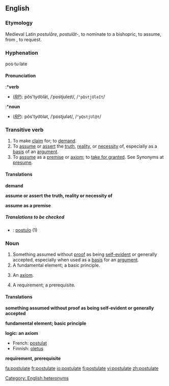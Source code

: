 {{webster}}
==English==

===Etymology===
Medieval Latin ''postulāre'', ''postulāt-'', to nominate to a bishopric, to assume, from {{L.}}, to request.

===Hyphenation===
pos·tu·late

====Pronunciation====
:*'''verb'''
*(''[[RP]]''): pŏs'tyo͝olāt, /ˈpɒstjʊleɪt/, /<tt>"pQstjUleIt</tt>/
:*'''noun'''
*(''[[RP]]''): pŏs'tyo͝olət, /ˈpɒstjʊlət/, /<tt>"pQstjUl@t</tt>/

===Transitive verb===
{{en-verb|postulat|ing}}

# To make [[claim]] for; to [[demand]]. 
# To [[assume]] or [[assert]] the [[truth]], [[reality]], or [[necessity]] of, especially as a [[basis]] of an [[argument]]. 
# To [[assume]] as a [[premise]] or [[axiom]]; to [[take for granted]]. See Synonyms at [[presume]].

====Translations====

'''demand'''
{{top}}
{{mid}}
{{bottom}}

'''assume or assert the truth, reality or necessity of'''
{{top}}
{{mid}}
{{bottom}}

'''assume as a premise'''
{{top}}
{{mid}}
{{bottom}}

=====Translations to be checked=====
<!--Remove this section once all of the translations below have been moved into the tables above.-->
{{checktrans}}

*{{ttbc|Latin}}: [[postulo]] (1)

===Noun===
{{en-noun}}

# Something assumed without [[proof]] as being [[self-evident]] or generally accepted, especially when used as a [[basis]] for an [[argument]].
# A fundamental element; a basic principle. 
# {{logic}} An [[axiom]]. 
# A requirement; a prerequisite. 

====Translations====

'''something assumed without proof as being self-evident or generally accepted'''
{{top}}
{{mid}}
{{bottom}}

'''fundamental element; basic principle'''
{{top}}
{{mid}}
{{bottom}}

'''logic: an axiom'''
{{top}}
*French: [[postulat]] {{m}}
*Finnish: [[oletus]]
{{mid}}
{{bottom}}

'''requirement, prerequisite'''
{{top}}
{{mid}}
{{bottom}}

[[Category: English heteronyms]]

[[fa:postulate]]
[[fr:postulate]]
[[io:postulate]]
[[fi:postulate]]
[[vi:postulate]]
[[zh:postulate]]